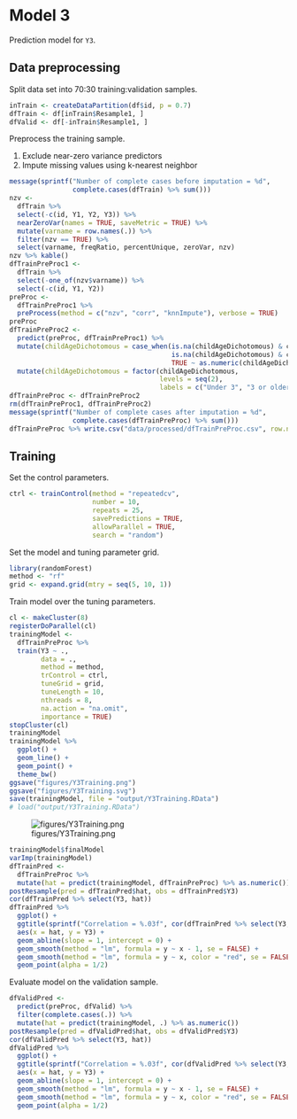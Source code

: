 # Model 3

Prediction model for `Y3`.


## Data preprocessing

Split data set into 70:30 training:validation samples.

```r
inTrain <- createDataPartition(df$id, p = 0.7)
dfTrain <- df[inTrain$Resample1, ]
dfValid <- df[-inTrain$Resample1, ]
```

Preprocess the training sample.

1. Exclude near-zero variance predictors
2. Impute missing values using k-nearest neighbor

```r
message(sprintf("Number of complete cases before imputation = %d",
                complete.cases(dfTrain) %>% sum()))
nzv <- 
  dfTrain %>% 
  select(-c(id, Y1, Y2, Y3)) %>% 
  nearZeroVar(names = TRUE, saveMetric = TRUE) %>%
  mutate(varname = row.names(.)) %>% 
  filter(nzv == TRUE) %>% 
  select(varname, freqRatio, percentUnique, zeroVar, nzv) 
nzv %>% kable()
dfTrainPreProc1 <-
  dfTrain %>% 
  select(-one_of(nzv$varname)) %>% 
  select(-c(id, Y1, Y2))
preProc <-
  dfTrainPreProc1 %>% 
  preProcess(method = c("nzv", "corr", "knnImpute"), verbose = TRUE)
preProc
dfTrainPreProc2 <-  
  predict(preProc, dfTrainPreProc1) %>% 
  mutate(childAgeDichotomous = case_when(is.na(childAgeDichotomous) & childAge < 3 ~ 1,
                                         is.na(childAgeDichotomous) & childAge >= 3 ~ 2,
                                         TRUE ~ as.numeric(childAgeDichotomous))) %>% 
  mutate(childAgeDichotomous = factor(childAgeDichotomous, 
                                      levels = seq(2), 
                                      labels = c("Under 3", "3 or older")))
dfTrainPreProc <- dfTrainPreProc2
rm(dfTrainPreProc1, dfTrainPreProc2)
message(sprintf("Number of complete cases after imputation = %d",
                complete.cases(dfTrainPreProc) %>% sum()))
dfTrainPreProc %>% write.csv("data/processed/dfTrainPreProc.csv", row.names = FALSE)
```

## Training

Set the control parameters.

```r
ctrl <- trainControl(method = "repeatedcv",
                     number = 10,
                     repeats = 25,
                     savePredictions = TRUE,
                     allowParallel = TRUE,
                     search = "random")
```

Set the model and tuning parameter grid.

```r
library(randomForest)
method <- "rf"
grid <- expand.grid(mtry = seq(5, 10, 1))
```

Train model over the tuning parameters.

```r
cl <- makeCluster(8)
registerDoParallel(cl)
trainingModel <-
  dfTrainPreProc %>% 
  train(Y3 ~ .,
        data = .,
        method = method,
        trControl = ctrl,
        tuneGrid = grid,
        tuneLength = 10,
        nthreads = 8,
        na.action = "na.omit",
        importance = TRUE)
stopCluster(cl)
trainingModel
trainingModel %>% 
  ggplot() + 
  geom_line() +
  geom_point() +
  theme_bw()
ggsave("figures/Y3Training.png")
ggsave("figures/Y3Training.svg")
save(trainingModel, file = "output/Y3Training.RData")
# load("output/Y3Training.RData")
```

![figures/Y3Training.png](figures/Y3Training.png)

```r
trainingModel$finalModel
varImp(trainingModel)
dfTrainPred <- 
  dfTrainPreProc %>% 
  mutate(hat = predict(trainingModel, dfTrainPreProc) %>% as.numeric())
postResample(pred = dfTrainPred$hat, obs = dfTrainPred$Y3)
cor(dfTrainPred %>% select(Y3, hat))
dfTrainPred %>% 
  ggplot() +
  ggtitle(sprintf("Correlation = %.03f", cor(dfTrainPred %>% select(Y3, hat)) %>% .[1, 2])) +
  aes(x = hat, y = Y3) +
  geom_abline(slope = 1, intercept = 0) +
  geom_smooth(method = "lm", formula = y ~ x - 1, se = FALSE) +
  geom_smooth(method = "lm", formula = y ~ x, color = "red", se = FALSE) +
  geom_point(alpha = 1/2)
```

Evaluate model on the validation sample.

```r
dfValidPred <- 
  predict(preProc, dfValid) %>% 
  filter(complete.cases(.)) %>% 
  mutate(hat = predict(trainingModel, .) %>% as.numeric())
postResample(pred = dfValidPred$hat, obs = dfValidPred$Y3)
cor(dfValidPred %>% select(Y3, hat))
dfValidPred %>% 
  ggplot() +
  ggtitle(sprintf("Correlation = %.03f", cor(dfValidPred %>% select(Y3, hat)) %>% .[1, 2])) +
  aes(x = hat, y = Y3) +
  geom_abline(slope = 1, intercept = 0) +
  geom_smooth(method = "lm", formula = y ~ x - 1, se = FALSE) +
  geom_smooth(method = "lm", formula = y ~ x, color = "red", se = FALSE) +
  geom_point(alpha = 1/2)
```
